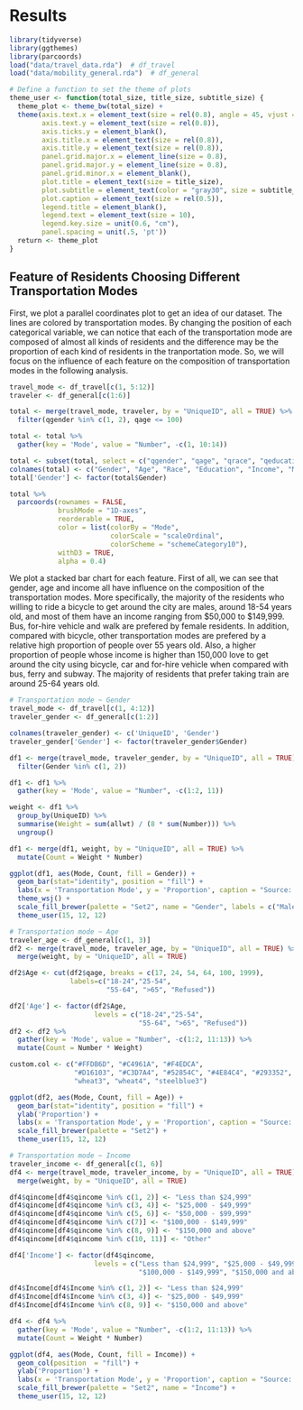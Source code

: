 # Results

```r
library(tidyverse)
library(ggthemes)
library(parcoords)
load("data/travel_data.rda")  # df_travel
load("data/mobility_general.rda")  # df_general
```

```r
# Define a function to set the theme of plots
theme_user <- function(total_size, title_size, subtitle_size) {
  theme_plot <- theme_bw(total_size) +
  theme(axis.text.x = element_text(size = rel(0.8), angle = 45, vjust = 0.5),
        axis.text.y = element_text(size = rel(0.8)), 
        axis.ticks.y = element_blank(),
        axis.title.x = element_text(size = rel(0.8)),
        axis.title.y = element_text(size = rel(0.8)),
        panel.grid.major.x = element_line(size = 0.8),
        panel.grid.major.y = element_line(size = 0.8),
        panel.grid.minor.x = element_blank(),
        plot.title = element_text(size = title_size), 
        plot.subtitle = element_text(color = "gray30", size = subtitle_size),
        plot.caption = element_text(size = rel(0.5)),
        legend.title = element_blank(),
        legend.text = element_text(size = 10),
        legend.key.size = unit(0.6, "cm"),
        panel.spacing = unit(.5, 'pt'))
  return <- theme_plot
}
```

## Feature of Residents Choosing Different Transportation Modes

First, we plot a parallel coordinates plot to get an idea of our dataset. The lines are colored by transportation modes. By changing the position of each categorical variable, we can notice that each of the transportation mode are composed of almost all kinds of residents and the difference may be the proportion of each kind of residents in the tranportation mode. So, we will focus on the influence of each feature on the composition of transportation modes in the following analysis.

```r
travel_mode <- df_travel[c(1, 5:12)]
traveler <- df_general[c(1:6)]  

total <- merge(travel_mode, traveler, by = "UniqueID", all = TRUE) %>%
  filter(qgender %in% c(1, 2), qage <= 100)

total <- total %>%
  gather(key = 'Mode', value = "Number", -c(1, 10:14)) 

total <- subset(total, select = c("qgender", "qage", "qrace", "qeducation", "qincome", "Mode"))
colnames(total) <- c("Gender", "Age", "Race", "Education", "Income", "Mode")
total['Gender'] <- factor(total$Gender)

total %>% 
  parcoords(rownames = FALSE,
            brushMode = "1D-axes", 
            reorderable = TRUE,
            color = list(colorBy = "Mode",
                         colorScale = "scaleOrdinal",
                         colorScheme = "schemeCategory10"),
            withD3 = TRUE,
            alpha = 0.4)
```

We plot a stacked bar chart for each feature. First of all, we can see that gender, age and income all have influence on the composition of the transportation modes. More specifically, the majority of the residents who willing to ride a bicycle to get around the city are males, around 18-54 years old, and most of them have an income ranging from \$50,000 to \$149,999. Bus, for-hire vehicle and walk are prefered by female residents. In addition, compared with bicycle, other transportation modes are prefered by a relative high proportion of people over 55 years old. Also, a higher proportion of people whose income is higher than 150,000 love to get around the city using bicycle, car and for-hire vehicle when compared with bus, ferry and subway. The majority of residents that prefer taking train are around 25-64 years old.

```r
# Transportation mode ~ Gender
travel_mode <- df_travel[c(1, 4:12)]
traveler_gender <- df_general[c(1:2)]  

colnames(traveler_gender) <- c('UniqueID', 'Gender')
traveler_gender['Gender'] <- factor(traveler_gender$Gender)

df1 <- merge(travel_mode, traveler_gender, by = "UniqueID", all = TRUE) %>%
  filter(Gender %in% c(1, 2))

df1 <- df1 %>%
  gather(key = 'Mode', value = "Number", -c(1:2, 11)) 

weight <- df1 %>%
  group_by(UniqueID) %>%
  summarise(Weight = sum(allwt) / (8 * sum(Number))) %>%
  ungroup()

df1 <- merge(df1, weight, by = "UniqueID", all = TRUE) %>%
  mutate(Count = Weight * Number)

ggplot(df1, aes(Mode, Count, fill = Gender)) +
  geom_bar(stat="identity", position = "fill") + 
  labs(x = 'Transportation Mode', y = 'Proportion', caption = "Source: https://data.cityofnewyork.us/Transportation/Citywide-Mobility-Survey-Main-Survey/dd6w-hnq9") +
  theme_wsj() +
  scale_fill_brewer(palette = "Set2", name = "Gender", labels = c("Male", "Female")) +
  theme_user(15, 12, 12)
```


```r
# Transportation mode ~ Age
traveler_age <- df_general[c(1, 3)]  
df2 <- merge(travel_mode, traveler_age, by = "UniqueID", all = TRUE) %>%
  merge(weight, by = "UniqueID", all = TRUE)

df2$Age <- cut(df2$qage, breaks = c(17, 24, 54, 64, 100, 1999), 
               labels=c("18-24","25-54", 
                        "55-64", ">65", "Refused"))

df2['Age'] <- factor(df2$Age, 
                     levels = c("18-24","25-54", 
                                "55-64", ">65", "Refused"))
df2 <- df2 %>%
  gather(key = 'Mode', value = "Number", -c(1:2, 11:13)) %>%
  mutate(Count = Number * Weight)

custom.col <- c("#FFDB6D", "#C4961A", "#F4EDCA", 
                "#D16103", "#C3D7A4", "#52854C", "#4E84C4", "#293352",
                "wheat3", "wheat4", "steelblue3")

ggplot(df2, aes(Mode, Count, fill = Age)) +
  geom_bar(stat="identity", position = "fill") + 
  ylab('Proportion') + 
  labs(x = 'Transportation Mode', y = 'Proportion', caption = "Source: https://data.cityofnewyork.us/Transportation/Citywide-Mobility-Survey-Main-Survey/dd6w-hnq9") +
  scale_fill_brewer(palette = "Set2") +
  theme_user(15, 12, 12)
```


```r
# Transportation mode ~ Income
traveler_income <- df_general[c(1, 6)] 
df4 <- merge(travel_mode, traveler_income, by = "UniqueID", all = TRUE) %>%
  merge(weight, by = "UniqueID", all = TRUE)

df4$qincome[df4$qincome %in% c(1, 2)] <- "Less than $24,999"
df4$qincome[df4$qincome %in% c(3, 4)] <- "$25,000 - $49,999"
df4$qincome[df4$qincome %in% c(5, 6)] <- "$50,000 - $99,999"
df4$qincome[df4$qincome %in% c(7)] <- "$100,000 - $149,999"
df4$qincome[df4$qincome %in% c(8, 9)] <- "$150,000 and above"
df4$qincome[df4$qincome %in% c(10, 11)] <- "Other"

df4['Income'] <- factor(df4$qincome, 
                     levels = c("Less than $24,999", "$25,000 - $49,999", "$50,000 - $99,999", 
                                "$100,000 - $149,999", "$150,000 and above", "Other"))

df4$Income[df4$Income %in% c(1, 2)] <- "Less than $24,999"
df4$Income[df4$Income %in% c(3, 4)] <- "$25,000 - $49,999"
df4$Income[df4$Income %in% c(8, 9)] <- "$150,000 and above"

df4 <- df4 %>%
  gather(key = 'Mode', value = "Number", -c(1:2, 11:13)) %>%
  mutate(Count = Weight * Number)

ggplot(df4, aes(Mode, Count, fill = Income)) +
  geom_col(position  = "fill") + 
  ylab('Proportion') + 
  labs(x = 'Transportation Mode', y = 'Proportion', caption = "Source: https://data.cityofnewyork.us/Transportation/Citywide-Mobility-Survey-Main-Survey/dd6w-hnq9") +
  scale_fill_brewer(palette = "Set2", name = "Income") +
  theme_user(15, 12, 12)
```
